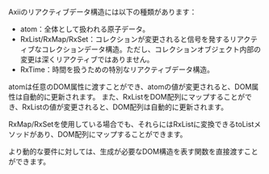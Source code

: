 Axiiのリアクティブデータ構造には以下の種類があります：

- atom：全体として扱われる原子データ。
- RxList/RxMap/RxSet：コレクションが変更されると信号を発するリアクティブなコレクションデータ構造。ただし、コレクションオブジェクト内部の変更は深くリアクティブではありません。
- RxTime：時間を扱うための特別なリアクティブデータ構造。

atomは任意のDOM属性に渡すことができ、atomの値が変更されると、DOM属性は自動的に更新されます。
また、RxListをDOM配列にマップすることができ、RxListの値が変更されると、DOM配列は自動的に更新されます。

RxMap/RxSetを使用している場合でも、それらにはRxListに変換できるtoListメソッドがあり、DOM配列にマップすることができます。

より動的な要件に対しては、生成が必要なDOM構造を表す関数を直接渡すことができます。
